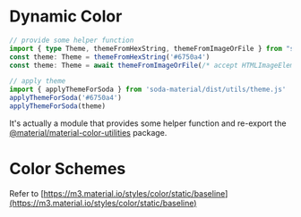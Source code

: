 
<Meta title="ColorSchemes" />

# Dynamic Color

```ts
// provide some helper function
import { type Theme, themeFromHexString, themeFromImageOrFile } from "soda-material/dist/utils/theme.js"
const theme: Theme = themeFromHexString('#6750a4')
const theme: Theme = await themeFromImageOrFile(/* accept HTMLImageElement or File object */)

// apply theme
import { applyThemeForSoda } from 'soda-material/dist/utils/theme.js'
applyThemeForSoda('#6750a4')
applyThemeForSoda(theme)
```

It's actually a module that provides some helper function and re-export the [@material/material-color-utilities](https://npm.im/@material/material-color-utilities) package.

# Color Schemes

Refer to [https://m3.material.io/styles/color/static/baseline](https://m3.material.io/styles/color/static/baseline)

<ColorStatic />
